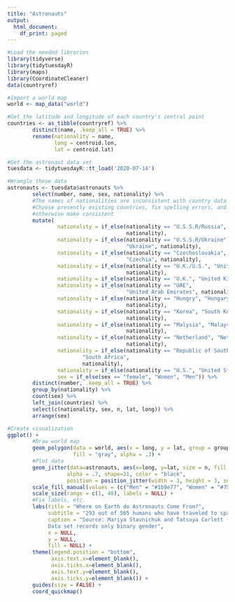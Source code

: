 ```yaml
---
title: "Astronauts"
output:
  html_document:
    df_print: paged
---
```


```r
#Load the needed libraries 
library(tidyverse)
library(tidytuesdayR)
library(maps)
library(CoordinateCleaner)
data(countryref)

#Import a world map
world <- map_data("world")

#Get the latitude and longitude of each country's central point
countries <- as_tibble(countryref) %>%
        distinct(name, .keep_all = TRUE) %>%
        rename(nationality = name,
               long = centroid.lon,
               lat = centroid.lat)

#Get the astronaut data set
tuesdata <- tidytuesdayR::tt_load('2020-07-14')

#Wrangle these data
astronauts <- tuesdata$astronauts %>%
        select(number, name, sex, nationality) %>%
        #The names of nationalities are inconsistent with country data
        #Choose presently existing countries, fix spelling errors, and 
        #otherwise make consistent
        mutate(
                nationality = if_else(nationality == "U.S.S.R/Russia", "Russia", 
                                      nationality),
                nationality = if_else(nationality == "U.S.S.R/Ukraine", 
                                      "Ukraine", nationality),
                nationality = if_else(nationality == "Czechoslovakia", 
                                      "Czechia", nationality),
                nationality = if_else(nationality == "U.K./U.S.", "United Kingdom", 
                                      nationality),
                nationality = if_else(nationality == "U.K.", "United Kingdom", nationality),
                nationality = if_else(nationality == "UAE", 
                                      "United Arab Emirates", nationality),
                nationality = if_else(nationality == "Hungry", "Hungary", 
                                      nationality),
                nationality = if_else(nationality == "Korea", "South Korea", 
                                      nationality),
                nationality = if_else(nationality == "Malysia", "Malaysia", 
                                      nationality),
                nationality = if_else(nationality == "Netherland", "Netherlands", 
                                      nationality),
                nationality = if_else(nationality == "Republic of South Africa",
                        "South Africa",
                        nationality),
                nationality = if_else(nationality == "U.S.", "United States", nationality),
                sex = if_else(sex == "female", "Women", "Men")) %>%
        distinct(number, .keep_all = TRUE) %>%
        group_by(nationality) %>%
        count(sex) %>%
        left_join(countries) %>%
        select(c(nationality, sex, n, lat, long)) %>%
        arrange(sex)

#Create visualization
ggplot() +
        #Draw world map
        geom_polygon(data = world, aes(x = long, y = lat, group = group), 
                     fill = "gray", alpha = .3) +
        #Plot data
        geom_jitter(data=astronauts, aes(x=long, y=lat, size = n, fill = sex), 
                   alpha = .7, shape=21, color = "black",
                   position = position_jitter(width = 3, height = 3, seed = 1234)) +
        scale_fill_manual(values = (c("Men" = "#1b9e77", "Women" = "#7570b3"))) +
        scale_size(range = c(1, 40), labels = NULL) +
        #Fix labels, etc.
        labs(title = "Where on Earth do Astronauts Come From?",
             subtitle = "293 out of 565 humans who have traveled to space were American men",
             caption = "Source: Mariya Stavnichuk and Tatsuya Corlett (2020)
             Data set records only binary gender",
             x = NULL,
             y = NULL,
             fill = NULL) +
        theme(legend.position = "bottom",
              axis.text.x=element_blank(),
              axis.ticks.x=element_blank(),
              axis.text.y=element_blank(),
              axis.ticks.y=element_blank()) +
        guides(size = FALSE) +
        coord_quickmap()
```

